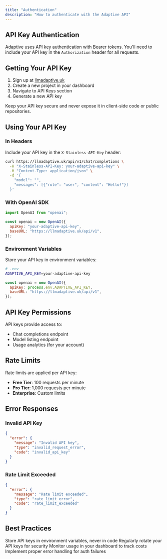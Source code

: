 ```yaml
---
title: "Authentication"
description: "How to authenticate with the Adaptive API"
---
```


## API Key Authentication

Adaptive uses API key authentication with Bearer tokens. You'll need to include your API key in the `Authorization` header for all requests.

## Getting Your API Key

1. Sign up at [llmadaptive.uk](https://adaptive.app)
2. Create a new project in your dashboard
3. Navigate to API Keys section
4. Generate a new API key

<Warning>
  Keep your API key secure and never expose it in client-side code or public
  repositories.
</Warning>

## Using Your API Key

### In Headers

Include your API key in the `X-Stainless-API-Key` header:

```bash
curl https://llmadaptive.uk/api/v1/chat/completions \
  -H "X-Stainless-API-Key: your-adaptive-api-key" \
  -H "Content-Type: application/json" \
  -d '{
    "model": "",
    "messages": [{"role": "user", "content": "Hello!"}]
  }'
```

### With OpenAI SDK

```javascript
import OpenAI from "openai";

const openai = new OpenAI({
  apiKey: "your-adaptive-api-key",
  baseURL: "https://llmadaptive.uk/api/v1",
});
```

### Environment Variables

Store your API key in environment variables:

```bash
# .env
ADAPTIVE_API_KEY=your-adaptive-api-key
```

```javascript
const openai = new OpenAI({
  apiKey: process.env.ADAPTIVE_API_KEY,
  baseURL: "https://llmadaptive.uk/api/v1",
});
```

## API Key Permissions

API keys provide access to:

- Chat completions endpoint
- Model listing endpoint
- Usage analytics (for your account)

## Rate Limits

Rate limits are applied per API key:

- **Free Tier**: 100 requests per minute
- **Pro Tier**: 1,000 requests per minute
- **Enterprise**: Custom limits

## Error Responses

### Invalid API Key

```json
{
  "error": {
    "message": "Invalid API key",
    "type": "invalid_request_error",
    "code": "invalid_api_key"
  }
}
```

### Rate Limit Exceeded

```json
{
  "error": {
    "message": "Rate limit exceeded",
    "type": "rate_limit_error",
    "code": "rate_limit_exceeded"
  }
}
```

## Best Practices

<CardGroup cols={2}>
  <Card title="Secure Storage" icon="lock">
    Store API keys in environment variables, never in code
  </Card>
  <Card title="Key Rotation" icon="rotate">
    Regularly rotate your API keys for security
  </Card>
  <Card title="Monitoring" icon="chart-line">
    Monitor usage in your dashboard to track costs
  </Card>
  <Card title="Error Handling" icon="shield-check">
    Implement proper error handling for auth failures
  </Card>
</CardGroup>

